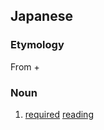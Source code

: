 ==Japanese==
{{ja-kanjitab|ひつ|どく|しょ|yomi=on}}

===Etymology===
From {{m|ja|必|sc=Jpan|tr=hitsu||must}} + {{m|ja|読書|sc=Jpan|tr=dokusho||reading a book}}

===Noun===
{{ja-noun|ひつどくしょ}}
# [[required]] [[reading]]